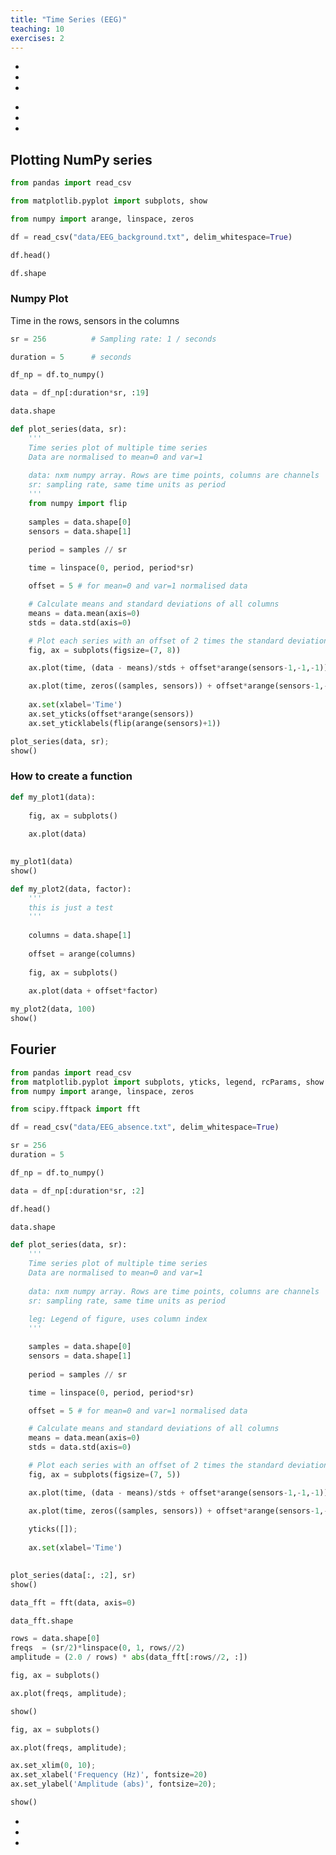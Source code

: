 ```yaml
---
title: "Time Series (EEG)"
teaching: 10
exercises: 2
---
```


:::::::::::::::::::::::::::::::::::::: questions 

- 
-
-

::::::::::::::::::::::::::::::::::::::::::::::::

::::::::::::::::::::::::::::::::::::: objectives

-
-
-
::::::::::::::::::::::::::::::::::::::::::::::::

## Plotting NumPy series

```python
from pandas import read_csv

from matplotlib.pyplot import subplots, show

from numpy import arange, linspace, zeros
```

```python
df = read_csv("data/EEG_background.txt", delim_whitespace=True) 

df.head()
```

```python
df.shape
```

### Numpy Plot

Time in the rows, sensors in the columns
```python
sr = 256          # Sampling rate: 1 / seconds

duration = 5      # seconds

df_np = df.to_numpy()

data = df_np[:duration*sr, :19]

data.shape
```

```python
def plot_series(data, sr):
    '''
    Time series plot of multiple time series
    Data are normalised to mean=0 and var=1 
    
    data: nxm numpy array. Rows are time points, columns are channels
    sr: sampling rate, same time units as period
    '''
    from numpy import flip
    
    samples = data.shape[0]
    sensors = data.shape[1]
    
    period = samples // sr

    time = linspace(0, period, period*sr)

    offset = 5 # for mean=0 and var=1 normalised data

    # Calculate means and standard deviations of all columns
    means = data.mean(axis=0)
    stds = data.std(axis=0)

    # Plot each series with an offset of 2 times the standard deviations
    fig, ax = subplots(figsize=(7, 8))

    ax.plot(time, (data - means)/stds + offset*arange(sensors-1,-1,-1));

    ax.plot(time, zeros((samples, sensors)) + offset*arange(sensors-1,-1,-1),'--',color='gray');
    
    ax.set(xlabel='Time')
    ax.set_yticks(offset*arange(sensors))
    ax.set_yticklabels(flip(arange(sensors)+1))

```

```python
plot_series(data, sr);
show()
```

### How to create a function

```python
def my_plot1(data):
    
    fig, ax = subplots()
        
    ax.plot(data)
   
```

```python
my_plot1(data)
show()
```

```python
def my_plot2(data, factor):
    '''
    this is just a test
    '''
    
    columns = data.shape[1]
    
    offset = arange(columns)
    
    fig, ax = subplots()
        
    ax.plot(data + offset*factor)
```

```python
my_plot2(data, 100)
show()
```

## Fourier

```python
from pandas import read_csv
from matplotlib.pyplot import subplots, yticks, legend, rcParams, show
from numpy import arange, linspace, zeros

from scipy.fftpack import fft
```

```python
df = read_csv("data/EEG_absence.txt", delim_whitespace=True) 

sr = 256
duration = 5

df_np = df.to_numpy()

data = df_np[:duration*sr, :2]

df.head()
```

```python
data.shape
```

```python
def plot_series(data, sr):
    '''
    Time series plot of multiple time series
    Data are normalised to mean=0 and var=1 
    
    data: nxm numpy array. Rows are time points, columns are channels
    sr: sampling rate, same time units as period
    
    leg: Legend of figure, uses column index
    '''

    samples = data.shape[0]
    sensors = data.shape[1]
    
    period = samples // sr

    time = linspace(0, period, period*sr)

    offset = 5 # for mean=0 and var=1 normalised data

    # Calculate means and standard deviations of all columns
    means = data.mean(axis=0)
    stds = data.std(axis=0)

    # Plot each series with an offset of 2 times the standard deviations
    fig, ax = subplots(figsize=(7, 5))

    ax.plot(time, (data - means)/stds + offset*arange(sensors-1,-1,-1));

    ax.plot(time, zeros((samples, sensors)) + offset*arange(sensors-1,-1,-1),'--',color='gray');
    
    yticks([]);
       
    ax.set(xlabel='Time')
    
```

```python
plot_series(data[:, :2], sr)
show()
```

```python
data_fft = fft(data, axis=0)

data_fft.shape

```

```python
rows = data.shape[0]
freqs  = (sr/2)*linspace(0, 1, rows//2)
amplitude = (2.0 / rows) * abs(data_fft[:rows//2, :])

fig, ax = subplots()

ax.plot(freqs, amplitude);

show()
```

```python
fig, ax = subplots()

ax.plot(freqs, amplitude);

ax.set_xlim(0, 10);
ax.set_xlabel('Frequency (Hz)', fontsize=20)
ax.set_ylabel('Amplitude (abs)', fontsize=20);

show()
```


:::::::::::::::::::::::::::::::::::::keypoints 

-
-
-

::::::::::::::::::::::::::::::::::::::::::::::::
[r-markdown]: https://rmarkdown.rstudio.com/
